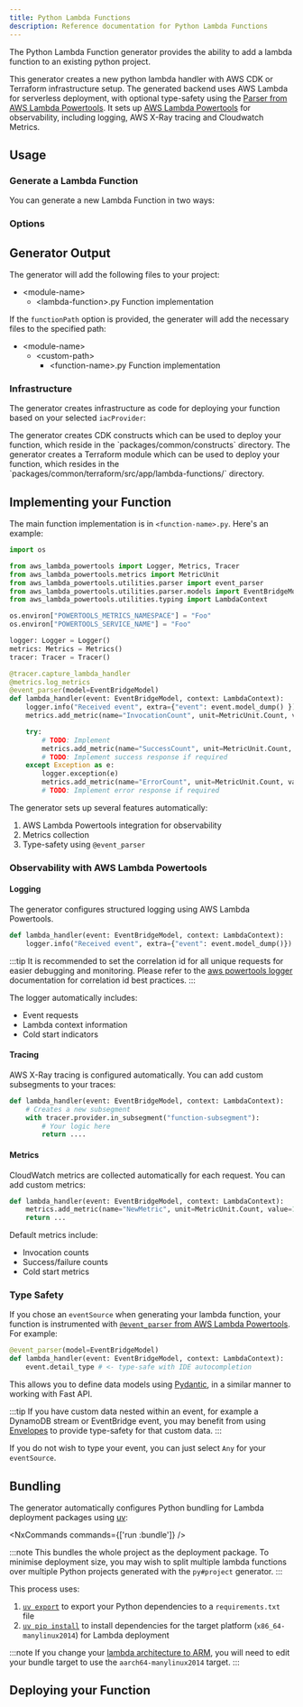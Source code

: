 ```yaml
---
title: Python Lambda Functions
description: Reference documentation for Python Lambda Functions
---
```



The Python Lambda Function generator provides the ability to add a lambda function to an existing python project.

This generator creates a new python lambda handler with AWS CDK or Terraform infrastructure setup. The generated backend uses AWS Lambda for serverless deployment, with optional type-safety using the [Parser from AWS Lambda Powertools](https://docs.powertools.aws.dev/lambda/python/latest/utilities/parser/). It sets up [AWS Lambda Powertools](https://docs.powertools.aws.dev/lambda/python/latest/) for observability, including logging, AWS X-Ray tracing and Cloudwatch Metrics.

## Usage

### Generate a Lambda Function

You can generate a new Lambda Function in two ways:

<RunGenerator generator="py#lambda-function" />

### Options

<GeneratorParameters generator="py#lambda-function" />

## Generator Output

The generator will add the following files to your project:

<FileTree>

- \<module-name>
  - \<lambda-function>.py Function implementation

</FileTree>

If the `functionPath` option is provided, the generater will add the necessary files to the specified path:

<FileTree>

- \<module-name>
  - \<custom-path>
    - \<function-name>.py Function implementation

</FileTree>

### Infrastructure

<Snippet name="shared-constructs" />

The generator creates infrastructure as code for deploying your function based on your selected `iacProvider`:

<Infrastructure>
<Fragment slot="cdk">
The generator creates CDK constructs which can be used to deploy your function, which reside in the `packages/common/constructs` directory.
</Fragment>
<Fragment slot="terraform">
The generator creates a Terraform module which can be used to deploy your function, which resides in the `packages/common/terraform/src/app/lambda-functions/<function-name>` directory.
</Fragment>
</Infrastructure>

## Implementing your Function

The main function implementation is in `<function-name>.py`. Here's an example:

```python
import os

from aws_lambda_powertools import Logger, Metrics, Tracer
from aws_lambda_powertools.metrics import MetricUnit
from aws_lambda_powertools.utilities.parser import event_parser
from aws_lambda_powertools.utilities.parser.models import EventBridgeModel
from aws_lambda_powertools.utilities.typing import LambdaContext

os.environ["POWERTOOLS_METRICS_NAMESPACE"] = "Foo"
os.environ["POWERTOOLS_SERVICE_NAME"] = "Foo"

logger: Logger = Logger()
metrics: Metrics = Metrics()
tracer: Tracer = Tracer()

@tracer.capture_lambda_handler
@metrics.log_metrics
@event_parser(model=EventBridgeModel)
def lambda_handler(event: EventBridgeModel, context: LambdaContext):
    logger.info("Received event", extra={"event": event.model_dump() })
    metrics.add_metric(name="InvocationCount", unit=MetricUnit.Count, value=1)

    try:
        # TODO: Implement
        metrics.add_metric(name="SuccessCount", unit=MetricUnit.Count, value=1)
        # TODO: Implement success response if required
    except Exception as e:
        logger.exception(e)
        metrics.add_metric(name="ErrorCount", unit=MetricUnit.Count, value=1)
        # TODO: Implement error response if required
```

The generator sets up several features automatically:

1. AWS Lambda Powertools integration for observability
2. Metrics collection
3. Type-safety using `@event_parser`

### Observability with AWS Lambda Powertools

#### Logging

The generator configures structured logging using AWS Lambda Powertools.

```python
def lambda_handler(event: EventBridgeModel, context: LambdaContext):
    logger.info("Received event", extra={"event": event.model_dump()})
```

:::tip
It is recommended to set the correlation id for all unique requests for easier debugging and monitoring. Please refer to the [aws powertools logger](https://docs.powertools.aws.dev/lambda/python/2.22.0/core/logger/#setting-a-correlation-id) documentation for correlation id best practices.
:::

The logger automatically includes:

- Event requests
- Lambda context information
- Cold start indicators

#### Tracing

AWS X-Ray tracing is configured automatically. You can add custom subsegments to your traces:

```python
def lambda_handler(event: EventBridgeModel, context: LambdaContext):
    # Creates a new subsegment
    with tracer.provider.in_subsegment("function-subsegment"):
        # Your logic here
        return ....
```

#### Metrics

CloudWatch metrics are collected automatically for each request. You can add custom metrics:

```python
def lambda_handler(event: EventBridgeModel, context: LambdaContext):
    metrics.add_metric(name="NewMetric", unit=MetricUnit.Count, value=1)
    return ...
```

Default metrics include:

- Invocation counts
- Success/failure counts
- Cold start metrics

### Type Safety

If you chose an `eventSource` when generating your lambda function, your function is instrumented with [`@event_parser` from AWS Lambda Powertools](https://docs.powertools.aws.dev/lambda/python/latest/utilities/parser/). For example:

```python {3}
@event_parser(model=EventBridgeModel)
def lambda_handler(event: EventBridgeModel, context: LambdaContext):
    event.detail_type # <- type-safe with IDE autocompletion
```

This allows you to define data models using [Pydantic](https://docs.pydantic.dev/latest/), in a similar manner to working with <Link path="guides/fastapi">Fast API</Link>.

:::tip
If you have custom data nested within an event, for example a DynamoDB stream or EventBridge event, you may benefit from using [Envelopes](https://docs.powertools.aws.dev/lambda/python/latest/utilities/parser/#envelopes) to provide type-safety for that custom data.
:::

If you do not wish to type your event, you can just select `Any` for your `eventSource`.

## Bundling

The generator automatically configures Python bundling for Lambda deployment packages using [uv](https://docs.astral.sh/uv/):

<NxCommands commands={['run <project-name>:bundle']} />

:::note
This bundles the whole project as the deployment package. To minimise deployment size, you may wish to split multiple lambda functions over multiple Python projects generated with the <Link path="guides/python-project">`py#project`</Link> generator.
:::

This process uses:

1. [`uv export`](https://docs.astral.sh/uv/reference/cli/#uv-export) to export your Python dependencies to a `requirements.txt` file
2. [`uv pip install`](https://docs.astral.sh/uv/reference/cli/#uv-pip-install) to install dependencies for the target platform (`x86_64-manylinux2014`) for Lambda deployment

:::note
If you change your [lambda architecture to ARM](https://docs.aws.amazon.com/lambda/latest/dg/foundation-arch.html), you will need to edit your bundle target to use the `aarch64-manylinux2014` target.
:::

## Deploying your Function

<Snippet name="lambda-function/deploying-your-function" parentHeading="Deploying your Function" />
